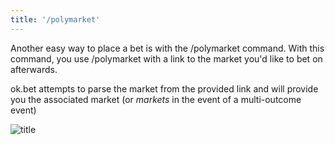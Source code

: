 ```yaml
---
title: '/polymarket'
---
```


Another easy way to place a bet is with the /polymarket command. 
With this command, you use /polymarket with a link to the market you'd like to bet on afterwards.

ok.bet attempts to parse the market from the provided link and will provide you the associated market (or *markets* in the event of a multi-outcome event)

![title](/images/polymarket_example.png)
